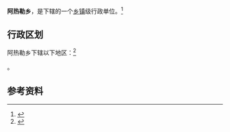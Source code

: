 {{中国乡级行政区|65/32/26/202/000}}

'''阿热勒乡'''，是{{PRC admin/fullname|65/32/26/202/000|3}}下辖的一个[[乡镇|乡镇]]级行政单位。<ref>{{PRC admin/ref sgc|{{PRC admin/parent|65/32/26/202/000}}}}</ref>

== 行政区划 ==

阿热勒乡下辖以下地区：<ref>{{PRC admin/ref sgc|65/32/26/202/000}}</ref>

{{PRC admin/children|65/32/26/202/000}}。

== 参考资料 ==

{{reflist}}

{{行政区划小作品}}
{{PRC admin/navcat|65/32/26/202/000}}